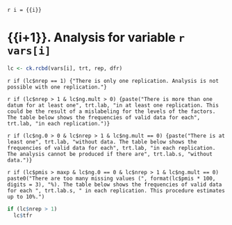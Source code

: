 `r i = {{i}}`

# {{i+1}}. Analysis for variable `r vars[i]`

```r
lc <- ck.rcbd(vars[i], trt, rep, dfr)
```

`r if (lc$nrep == 1) {"There is only one replication. Analysis is not possible with one replication."}`

`r if (lc$nrep > 1 & lc$ng.mult > 0) {paste("There is more than one datum for at least one", trt.lab, "in at least one replication. This could be the result of a mislabeling for the levels of the factors. The table below shows the frequencies of valid data for each", trt.lab, "in each replication.")}`

`r if (lc$ng.0 > 0 & lc$nrep > 1 & lc$ng.mult == 0) {paste("There is at least one", trt.lab, "without data. The table below shows the frequencies of valid data for each", trt.lab, "in each replication. The analysis cannot be produced if there are", trt.lab.s, "without data.")}`

`r if (lc$pmis > maxp & lc$ng.0 == 0 & lc$nrep > 1 & lc$ng.mult == 0) paste0("There are too many missing values (", format(lc$pmis * 100, digits = 3), "%). The table below shows the frequencies of valid data for each ", trt.lab.s, " in each replication. This procedure estimates up to 10%.")`

```r
if (lc$nrep > 1)
  lc$tfr
```
